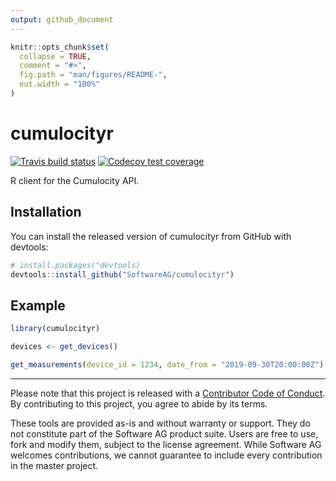 ```yaml
---
output: github_document
---
```


<!-- README.md is generated from README.Rmd. Please edit that file -->

```r
knitr::opts_chunk$set(
  collapse = TRUE,
  comment = "#>",
  fig.path = "man/figures/README-",
  out.width = "100%"
)
```

# cumulocityr

<!-- badges: start -->
[![Travis build status](https://travis-ci.org/SoftwareAG/cumulocityr.svg?branch=master)](https://travis-ci.org/SoftwareAG/cumulocityr)
[![Codecov test coverage](https://codecov.io/gh/SoftwareAG/cumulocityr/branch/master/graph/badge.svg)](https://codecov.io/gh/SoftwareAG/cumulocityr?branch=master)
<!-- badges: end -->

R client for the Cumulocity API.

## Installation

You can install the released version of cumulocityr from GitHub with devtools:

``` r
# install.packages("devtools)
devtools::install_github("SoftwareAG/cumulocityr")
```

## Example

```r
library(cumulocityr)

devices <- get_devices()

get_measurements(device_id = 1234, date_from = "2019-09-30T20:00:00Z")

```



---
Please note that this project is released with a [Contributor Code of Conduct](CODE_OF_CONDUCT.md). By contributing to this project, you agree to abide by its terms.


These tools are provided as-is and without warranty or support. They do not constitute part of the Software AG product suite. Users are free to use, fork and modify them, subject to the license agreement. While Software AG welcomes contributions, we cannot guarantee to include every contribution in the master project.

